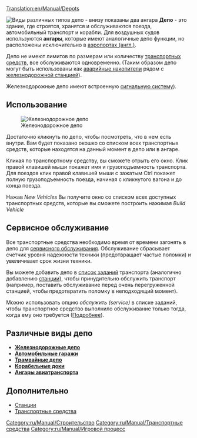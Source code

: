 [[Translation:en/Manual/Depots]]

{{ru/Заметка|Эта страница содержит общие сведения о депо. [[#razlichnye-vidy-depo|Детальные]] руководства по постройке депо представлены отдельно для каждого вида транспорта.}}
{{ru/Необходимо сделать|Необходимо исправить ссылки на статьи [[en/Manual/Airports|Аэропорт]], [[en/Manual/Vehicles|транспортные средства]], [[en/Manual/Servicing|Обслуживание]], [[en/Manual/Stations|Станции]], [[en/Archive/Manual/Settings/Allow goto depot orders]] после перевода их на русский язык}}

[[File:en/Manual/Depots.png|frame|left|Виды различных типов депо - внизу показаны два ангара]]
'''Депо''' -  это здание, где строятся, хранятся и обслуживаются поезда, автомобильный транспорт и корабли. Для воздушных судов используются '''ангары''', которые имеют аналогичные депо функции, но расположены исключительно в [[en/Manual/Airports|аэропортах (англ.)]].

Депо не имеют лимитов по размерам или количеству [[en/Manual/Vehicles|транспортных средств]], все обслуживаются одновременно. (Таким образом депо могут быть использованы как [[ru/Manual/Железнодорожные станции#depo-petlia|аварийные накопители]] рядом с [[ru/Manual/Железнодорожные станции|железнодорожной станцией]]).

Железнодорожные депо имеют встроенную [[ru/Manual/Сигналы#vezdnye-pre-signaly|сигнальную систему]]).

==Использование==
[[File:en/Manual/RailwayDepotWindow.png|frame|Железнодорожное депо]]

Достаточно кликнуть по депо, чтобы посмотреть, что в нем есть внутри. Вам будет показано окошко со списком всех транспортных средств, которые находятся на данный момент в депо или в ангаре.

Кликая по транспортному средству, вы сможете отрыть его окно. Клик правой клавишей мыши покажет имя и грузоподъемность транспорта. Для поездов клик правой клавишей мыши с зажатым Ctrl покажет полную грузоподъемность поезда, начиная с кликнутого вагона и до конца поезда.

Нажав ''New Vehicles'' Вы получите окно со списком всех доступных транспортных средств, которые вы сможете построить нажимая ''Build Vehicle''

==Сервисное обслуживание==

Все транспортные средства  необходимо время от времени загонять в депо для [[en/Manual/Servicing|сервисного обслуживания]]. Обслуживание сбрасывает счетчик уровня надежности техники (предотвращает частые поломки) и увеличивает срок жизни техники.

Вы можете добавить депо в [[ru/Manual/Задания|список заданий]] транспорта (аналогично добавлению [[en/Manual/Stations|станции]]), чтобы принудительно обслужить транспорт (например, поставить обслуживание перед очень перегруженной станцией, чтобы предотвратить поломку в неподходящий момент).

Можно использовать опцию ''обслужить (service)'' в списке заданий, чтобы транспортное средство выполнило обслуживание только тогда, когда ему оно требуется ([[en/Archive/Manual/Settings/Allow goto depot orders|Подробнее]]).

==Различные виды депо==
*[[ru/Manual/Строительство депо|'''Железнодорожные депо''']]
*[[ru/Manual/Строительство гаражей|'''Автомобильные гаражи''']]
*[[en/Manual/Tramways|'''Трамвайные депо''']]
*[[ru/Manual/Строительство доков|'''Корабельные доки''']]
*[[ru/Manual/Покупка и продажа авиации#pokupka-aviatsii|'''Ангары авиатранспорта''']]

==Дополнительно==
*[[en/Manual/Stations|Станции]]
*[[en/Manual/Vehicles|Транспортные средства]]

[[Category:ru/Manual/Строительство]]
[[Category:ru/Manual/Транспортные средства]]
[[Category:ru/Manual/Игровой процесс]]